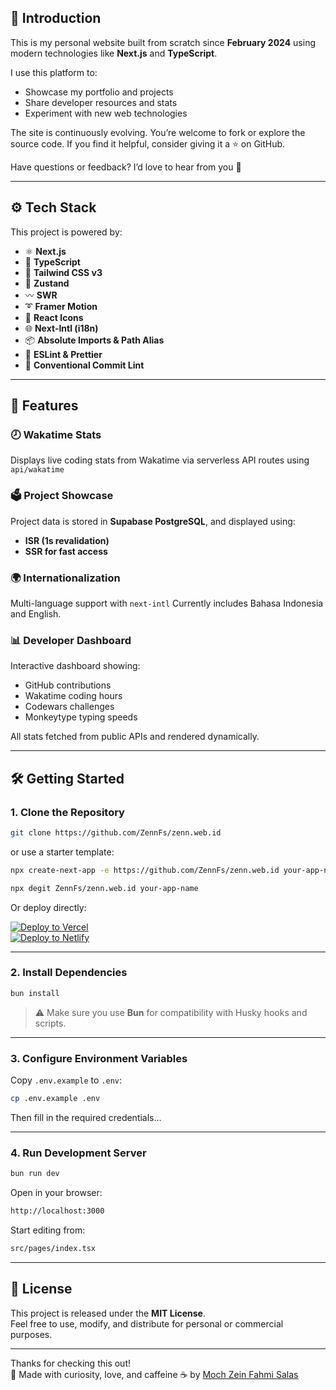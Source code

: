 ## 📘 Introduction

This is my personal website built from scratch since **February 2024** using modern technologies like **Next.js** and **TypeScript**.

I use this platform to:

- Showcase my portfolio and projects
- Share developer resources and stats
- Experiment with new web technologies

The site is continuously evolving. You’re welcome to fork or explore the source code. If you find it helpful, consider giving it a ⭐ on GitHub.

Have questions or feedback? I’d love to hear from you 🙌

---

## ⚙️ Tech Stack

This project is powered by:

- ⚛️ **Next.js**
- 🔰 **TypeScript**
- 💠 **Tailwind CSS v3**
- 🦫 **Zustand**
- 〰️ **SWR**
- ➰ **Framer Motion**
- 💢 **React Icons**
- 🌐 **Next-Intl (i18n)**
- 📦 **Absolute Imports & Path Alias**
- 📏 **ESLint & Prettier**
- 📌 **Conventional Commit Lint**

---

## 🚀 Features

### 🕗 Wakatime Stats

Displays live coding stats from Wakatime via serverless API routes using `api/wakatime`

### 🗳 Project Showcase

Project data is stored in **Supabase PostgreSQL**, and displayed using:

- **ISR (1s revalidation)**
- **SSR for fast access**

### 🌍 Internationalization

Multi-language support with `next-intl`
Currently includes Bahasa Indonesia and English.

### 📊 Developer Dashboard

Interactive dashboard showing:

- GitHub contributions
- Wakatime coding hours
- Codewars challenges
- Monkeytype typing speeds

All stats fetched from public APIs and rendered dynamically.

---

## 🛠 Getting Started

### 1. Clone the Repository

```bash
git clone https://github.com/ZennFs/zenn.web.id
```

or use a starter template:

```bash
npx create-next-app -e https://github.com/ZennFs/zenn.web.id your-app-name
```

```bash
npx degit ZennFs/zenn.web.id your-app-name
```

Or deploy directly:

[![Deploy to Vercel](https://vercel.com/button)](https://vercel.com/new/git/external?repository-url=https://github.com/ZennFs/zenn.web.id)  
[![Deploy to Netlify](https://www.netlify.com/img/deploy/button.svg)](https://app.netlify.com/start/deploy?repository=https://github.com/ZennFs/zenn.web.id)

---

### 2. Install Dependencies

```bash
bun install
```

> ⚠️ Make sure you use **Bun** for compatibility with Husky hooks and scripts.

---

### 3. Configure Environment Variables

Copy `.env.example` to `.env`:

```bash
cp .env.example .env
```

Then fill in the required credentials...

---

### 4. Run Development Server

```bash
bun run dev
```

Open in your browser:

```txt
http://localhost:3000
```

Start editing from:

```txt
src/pages/index.tsx
```

---

## 📄 License

This project is released under the **MIT License**.  
Feel free to use, modify, and distribute for personal or commercial purposes.

---

Thanks for checking this out!  
🧠 Made with curiosity, love, and caffeine ☕ by [Moch Zein Fahmi Salas](https://zenn.web.id)
